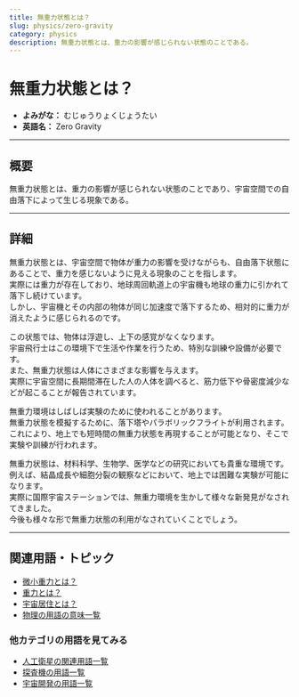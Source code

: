 ```yaml
---
title: 無重力状態とは？
slug: physics/zero-gravity
category: physics
description: 無重力状態とは、重力の影響が感じられない状態のことである。
---
```



<Head>
  <script type="application/ld+json">
    {`{
      "@context": "https://schema.org",
      "@type": "DefinedTerm",
      "name": "無重力とは？",
      "inDefinedTermSet": "https://www.space-portal.org",
      "termCode": "physics/zero-gravity",
      "description": "無重力状態とは、重力の影響が感じられない状態のことである。",
      "url": "https://www.space-portal.org/docs/physics/zero-gravity"
    }`}
  </script>
</Head>

# 無重力状態とは？

- **よみがな：** むじゅうりょくじょうたい  
- **英語名：** Zero Gravity  

---

## 概要

無重力状態とは、重力の影響が感じられない状態のことであり、宇宙空間での自由落下によって生じる現象である。

---

## 詳細

無重力状態とは、宇宙空間で物体が重力の影響を受けながらも、自由落下状態にあることで、重力を感じないように見える現象のことを指します。  
実際には重力が存在しており、地球周回軌道上の宇宙機も地球の重力に引かれて落下し続けています。  
しかし、宇宙機とその内部の物体が同じ加速度で落下するため、相対的に重力が消えたように感じられるのです。  

この状態では、物体は浮遊し、上下の感覚がなくなります。  
宇宙飛行士はこの環境下で生活や作業を行うため、特別な訓練や設備が必要です。  
また、無重力状態は人体にさまざまな影響を与えます。  
実際に宇宙空間に長期間滞在した人の人体を調べると、筋力低下や骨密度減少などが起こることが報告されています。  

無重力環境はしばしば実験のために使われることがあります。  
無重力状態を模擬するために、落下塔やパラボリックフライトが利用されます。  
これにより、地上でも短時間の無重力状態を再現することが可能となり、そこで実験や訓練が行われます。  

無重力状態は、材料科学、生物学、医学などの研究においても貴重な環境です。  
例えば、結晶成長や細胞分裂の観察などにおいて、地上では困難な実験が可能になります。  
実際に国際宇宙ステーションでは、無重力環境を生かして様々な新発見がなされてきました。  
今後も様々な形で無重力状態の利用がなされていくことでしょう。  

---

## 関連用語・トピック

- [微小重力とは？](physics/microgravity)
- [重力とは？](physics/gravity)
- [宇宙居住とは？](environment/space-habitation)
- [物理の用語の意味一覧](category/physics)

### 他カテゴリの用語を見てみる
- [人工衛星の関連用語一覧](category/satellite)
- [探査機の用語一覧](category/explorer)
- [宇宙開発の用語一覧](category/glossary)
